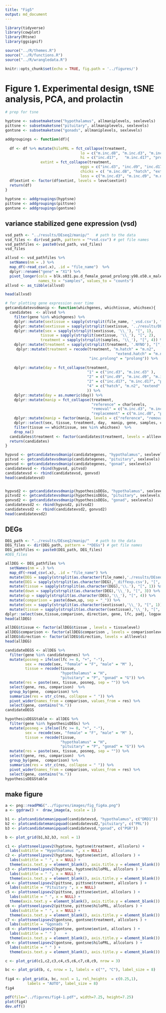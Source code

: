 ```yaml
---
title: "Fig5"
output: md_document
---
```


```r
library(tidyverse)
library(cowplot)
library(Rtsne)
library(ggsignif)

source("../R/themes.R")
source("../R/functions.R")
source("../R/wrangledata.R")

knitr::opts_chunk$set(echo = TRUE, fig.path = '../figures/')
```

# Figure 1. Experimental design, tSNE analysis, PCA, and prolactin


```r

# prep for tsne

hyptsne <- subsetmaketsne("hypothalamus", allmaniplevels, sexlevels)
pittsne <- subsetmaketsne("pituitary", allmaniplevels, sexlevels)
gontsne <- subsetmaketsne("gonads", allmaniplevels, sexlevels)

addgroupings <- function(df){
  
  df <- df %>% mutate(hiloPRL = fct_collapse(treatment, 
                                  lo = c("m.inc.d8", "m.inc.d3", "m.inc.d9", "inc.d3", "inc.d9", "lay", "bldg"),
                                  hi = c("inc.d17",   "m.inc.d17", "prolong" ,  "hatch" ,  "m.n2", "extend", "n5")),
                extint = fct_collapse(treatment, 
                                  eggs = c("inc.d3", "inc.d9", "inc.d17", "prolong", "lay"),
                                  chicks = c( "m.inc.d8", "hatch", "extend", "n5"),
                                  loss = c("m.inc.d3", "m.inc.d9", "m.n2", "m.inc.d17", "bldg")))
  df$extint <- factor(df$extint, levels = levelsextint)
  return(df)
}
  
hyptsne <- addgroupings(hyptsne)
pittsne <- addgroupings(pittsne)
gontsne <- addgroupings(gontsne)

```


## variance stabilized gene expression  (vsd)

```r
vsd_path <- "../results/DEseq2/manip/"   # path to the data
vsd_files <- dir(vsd_path, pattern = "*vsd.csv") # get file names
vsd_pathfiles <- paste0(vsd_path, vsd_files)
vsd_files

allvsd <- vsd_pathfiles %>%
  setNames(nm = .) %>% 
  map_df(~read_csv(.x), .id = "file_name")  %>% 
  dplyr::rename("gene" = "X1") %>% 
  pivot_longer(cols = blk.s031.pu.d_female_gonad_prolong:y98.o50.x_male_pituitary_inc.d3, 
               names_to = "samples", values_to = "counts") 
allvsd <- as_tibble(allvsd)

head(allvsd)

# for plotting gene expression over time
getcandidatevsdmanip <- function(whichgenes, whichtissue, whichsex){
  candidates  <- allvsd %>%
    filter(gene %in% whichgenes) %>%
    dplyr::mutate(sextissue = sapply(strsplit(file_name, '_vsd.csv'), "[", 1)) %>%
    dplyr::mutate(sextissue = sapply(strsplit(sextissue, '../results/DEseq2/manip/'), "[", 2)) %>%
    dplyr::mutate(sex = sapply(strsplit(sextissue, '\\_'), "[", 1),
                tissue = sapply(strsplit(sextissue, '\\_'), "[", 2),
                treatment = sapply(strsplit(samples, '\\_'), "[", 4)) %>%
    dplyr::mutate(treatment = sapply(strsplit(treatment, '.NYNO'), "[", 1)) %>%
     dplyr::mutate(treatment = recode(treatment, "m.hatch" = "m.n2",
                                                  "extend.hatch" = "m.n2",
                                      "inc.prolong" = "prolong")) %>%
    
    dplyr::mutate(day = fct_collapse(treatment,
                                     "1" = c("inc.d3", "m.inc.d3" ),
                                     "2" = c("inc.d9", "m.inc.d9", "m.inc.d8"  ),
                                     "2" = c("inc.d17", "m.inc.d17", "prolong"  ),
                                     "4" = c("hatch", "m.n2", "extend"  )
                                     )) %>%
    dplyr::mutate(day = as.numeric(day)) %>%
    dplyr::mutate(manip = fct_collapse(treatment,
                                       "reference" = charlevels,
                                       "removal" = c("m.inc.d3", "m.inc.d9", "m.inc.d17","m.n2"),
                                       "replacement" = c("m.inc.d8", "prolong", "extend"))) %>%
    dplyr::mutate(manip = factor(manip, levels = c("reference", "removal", "replacement"))) %>%
    dplyr::select(sex, tissue, treatment, day,  manip, gene, samples, counts) %>%
    filter(tissue == whichtissue, sex %in% whichsex)  %>%
    drop_na()
  candidates$treatment <- factor(candidates$treatment, levels = alllevels)
  return(candidates)
}

hypvsd <- getcandidatevsdmanip(candidategenes, "hypothalamus", sexlevels)
pitvsd <- getcandidatevsdmanip(candidategenes, "pituitary", sexlevels)
gonvsd <- getcandidatevsdmanip(candidategenes, "gonad", sexlevels)
candidatevsd <- rbind(hypvsd, pitvsd)
candidatevsd <- rbind(candidatevsd, gonvsd)
head(candidatevsd)


hypvsd2 <- getcandidatevsdmanip(hypothesisDEGs, "hypothalamus", sexlevels)
pitvsd2 <- getcandidatevsdmanip(hypothesisDEGs, "pituitary", sexlevels)
gonvsd2 <- getcandidatevsdmanip(hypothesisDEGs, "gonad", sexlevels)
candidatevsd2 <- rbind(hypvsd2, pitvsd2)
candidatevsd2 <- rbind(candidatevsd2, gonvsd2)
head(candidatevsd2) 
```



## DEGs

```r
DEG_path <- "../results/DEseq2/manip/"   # path to the data
DEG_files <- dir(DEG_path, pattern = "*DEGs") # get file names
DEG_pathfiles <- paste0(DEG_path, DEG_files)
#DEG_files

allDEG <- DEG_pathfiles %>%
  setNames(nm = .) %>% 
  map_df(~read_csv(.x), .id = "file_name") %>% 
  mutate(DEG = sapply(strsplit(as.character(file_name),'./results/DEseq2/manip/'), "[", 2))  %>% 
  mutate(DEG = sapply(strsplit(as.character(DEG),'_diffexp.csv'), "[", 1))  %>% 
  mutate(tissue = sapply(strsplit(as.character(DEG),'\\.'), "[", 1)) %>%
  mutate(down = sapply(strsplit(as.character(DEG),'\\_'), "[", 3)) %>%
  mutate(up = sapply(strsplit(as.character(DEG),'\\_'), "[", 4)) %>%
  mutate(comparison = paste(down,up, sep = "_")) %>%
  mutate(sex = sapply(strsplit(as.character(sextissue),'\\_'), "[", 1)) %>%
  mutate(tissue = sapply(strsplit(as.character(sextissue),'\\_'), "[", 2)) %>%
dplyr::select(sex,tissue,comparison, direction, gene, lfc, padj, logpadj) 
head(allDEG)

allDEG$tissue <- factor(allDEG$tissue , levels = tissuelevel)
allDEG$comparison <- factor(allDEG$comparison , levels = comparisonlevels)
allDEG$direction <- factor(allDEG$direction, levels = alllevels)
head(allDEG)

candidateDEGS <- allDEG %>%
  filter(gene %in% candidategenes) %>%
  mutate(posneg = ifelse(lfc >= 0, "+", "-"),
         sex = recode(sex, "female" = "F", "male" = "M" ),
         tissue = recode(tissue, 
                         "hypothalamus" = "H",
                         "pituitary" = "P", "gonad" = "G")) %>%
  mutate(res = paste(sex, tissue, posneg, sep = "")) %>%
  select(gene, res, comparison)  %>%
  group_by(gene,  comparison) %>%
  summarize(res = str_c(res, collapse = " ")) %>%
  pivot_wider(names_from = comparison, values_from = res) %>%
  select(gene, contains("m.")) 
candidateDEGS

hypothesisDEGStable <- allDEG %>%
  filter(gene %in% hypothesisDEGs) %>%
  mutate(posneg = ifelse(lfc >= 0, "+", "-"),
         sex = recode(sex, "female" = "F", "male" = "M" ),
         tissue = recode(tissue, 
                         "hypothalamus" = "H",
                         "pituitary" = "P", "gonad" = "G")) %>%
  mutate(res = paste(sex, tissue, posneg, sep = "")) %>%
  select(gene, res, comparison)  %>%
  group_by(gene,  comparison) %>%
  summarize(res = str_c(res, collapse = " ")) %>%
  pivot_wider(names_from = comparison, values_from = res) %>%
  select(gene, contains("m.")) 
hypothesisDEGStable
```



## make figure

```r

a <- png::readPNG("../figures/images/fig_fig4a.png")
a <- ggdraw() +  draw_image(a, scale = 1)

b1 <- plotcandidatemanipquad(candidatevsd, "hypothalamus", c("DRD1")) 
b2 <- plotcandidatemanipquad(candidatevsd2,"pituitary", c("PRL")) 
b3 <- plotcandidatemanipquad(candidatevsd,"gonad", c("PGR")) 

b <- plot_grid(b1,b2,b3, ncol = 1)

c1 <- plottsneelipsev2(hyptsne, hyptsne$treatment, allcolors) + 
  labs(subtitle = "Hypothalamus ", x = NULL)  
c2 <- plottsneelipsev2(hyptsne, hyptsne$extint, allcolors ) + 
  labs(subtitle = " ", x = NULL) + 
  theme(axis.text.y = element_blank(), axis.title.y = element_blank())
c3 <- plottsneelipsev2(hyptsne, hyptsne$hiloPRL, allcolors ) + 
  labs(subtitle = " ", x = NULL) + 
  theme(axis.text.y = element_blank(), axis.title.y = element_blank()) 
c4 <- plottsneelipsev2(pittsne, pittsne$treatment, allcolors ) + 
  labs(subtitle = "Pituitary ", x = NULL) 
c5 <- plottsneelipsev2(pittsne, pittsne$extint, allcolors ) + 
  labs(subtitle = " ", x = NULL) + 
  theme(axis.text.y = element_blank(), axis.title.y = element_blank()) 
c6 <- plottsneelipsev2(pittsne, pittsne$hiloPRL, allcolors ) + 
  labs(subtitle = " ", x = NULL) + 
  theme(axis.text.y = element_blank(), axis.title.y = element_blank())
c7 <- plottsneelipsev2(gontsne, gontsne$treatment, allcolors ) + 
  labs(subtitle = "Ggonads ")  
c8 <- plottsneelipsev2(gontsne, gontsne$extint, allcolors ) + 
  labs(subtitle = " " )    +
  theme(axis.text.y = element_blank(), axis.title.y = element_blank())
c9 <- plottsneelipsev2(gontsne, gontsne$hiloPRL, allcolors ) + 
  labs(subtitle = " " ) + 
  theme(axis.text.y = element_blank(), axis.title.y = element_blank())

c <- plot_grid(c1,c2,c3,c4,c5,c6,c7,c8,c9, nrow = 3)

bc <- plot_grid(b, c, nrow = 1, labels = c("", "C"), label_size = 8)
 
fig4 <- plot_grid(a, bc, ncol = 1, rel_heights  = c(0.25,1),
          labels = "AUTO", label_size = 8)
fig4

pdf(file="../figures/fig4-1.pdf", width=7.25, height=7.25)
plot(fig4)
dev.off()
```





